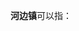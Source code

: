 '''河边镇'''可以指：
{{PRC admin/disambig|14/09/21/101/000|50/02/27/103/000|51/07/03/111/000|51/09/23/104/000|51/34/33/207/000}}
{{disambig|cat=三字中国镇名消歧义}}
